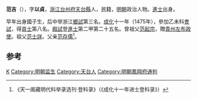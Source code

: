 '''范吉'''（{{bd|1444年||？}}），字'''以貞'''，[[浙江承宣布政使司|浙江]][[台州府|台州府]][[天台縣|天台縣]]人，民籍，[[明朝|明朝]]政治人物。[[進士|進士]]出身。

早年出身國子生，后中举浙江[[鄉試|鄉試]]第三名。[[成化|成化]]十一年（1475年），參加乙未科[[會試|會試]]，得[[貢士|貢士]]第八名。[[殿試|殿試]]登[[進士|進士]]第二甲第二十五名。曾祖父[[范起宗|范起宗]]，贈[[貴州|貴州]][[左布政使|左布政使]]。祖父[[范士詳|范士詳]]。父亲[[范存儒|范存儒]]<ref>《天一阁藏明代科举录选刊·登科录》（《成化十一年进士登科录》）</ref>。

==参考==
{{reflist}}
{{明朝人物小作品}}
{{成化十一年乙未科殿試金榜}}
{{DEFAULTSORT:Fan范}}
[[Category:范姓|K]]
[[Category:明朝监生|Category:明朝监生]]
[[Category:天台人|Category:天台人]]
[[Category:明朝鳳翔府通判|Category:明朝鳳翔府通判]]